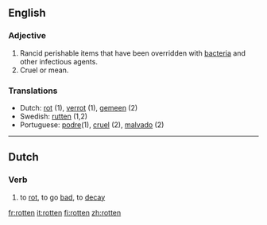 ==English==
===Adjective===

#Rancid perishable items that have been overridden with [[bacteria]] and other infectious agents.
#Cruel or mean.

===Translations===
*Dutch: [[rot]] (1), [[verrot]] (1), [[gemeen]] (2)
*Swedish: [[rutten]] (1,2)
*Portuguese: [[podre]](1), [[cruel]] (2), [[malvado]] (2)

----

==Dutch==
===Verb===

# to [[rot]], to go [[bad]], to [[decay]]

[[fr:rotten]]
[[it:rotten]]
[[fi:rotten]]
[[zh:rotten]]
